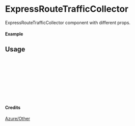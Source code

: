 
<Meta of={ExpressRouteTrafficCollector} title="Azure/Other/ExpressRouteTrafficCollector" />

# ExpressRouteTrafficCollector

ExpressRouteTrafficCollector component with different props.

#### Example

<Canvas of={ExpressRouteTrafficCollector.Primary} />

## Usage

```ts
import { ExpressRouteTrafficCollector } from "yadl-ui";

const Example = () => {
  return (
      <ExpressRouteTrafficCollector />
  );
};

export default Example;
```

#### Credits
[Azure/Other](https://learn.microsoft.com/en-us/azure/architecture/icons/)
